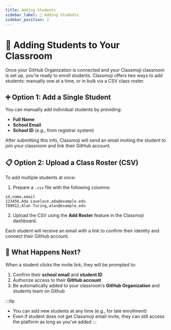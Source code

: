 ```yaml
---
title: Adding Students
sidebar_label: 📝 Adding Students
sidebar_position: 2
---
```



# 📝 Adding Students to Your Classroom

Once your GitHub Organization is connected and your Classmoji classroom is set up, you’re ready to enroll students. Classmoji offers two ways to add students: manually one at a time, or in bulk via a CSV class roster.

## ➕ Option 1: Add a Single Student

You can manually add individual students by providing:

- **Full Name**
- **School Email**
- **School ID** (e.g., from registrar system)

After submitting this info, Classmoji will send an email inviting the student to join your classroom and link their GitHub account.

## 📋 Option 2: Upload a Class Roster (CSV)

<BrowserWindow img='sync_roster.png' />

To add multiple students at once:

1. Prepare a `.csv` file with the following columns:

```
id,name,email
123456,Ada Lovelace,ada@example.edu
789012,Alan Turing,alan@example.edu
```

2. Upload the CSV using the **Add Roster** feature in the Classmoji dashboard.

Each student will receive an email with a link to confirm their identity and connect their GitHub account.

## 🔗 What Happens Next?

When a student clicks the invite link, they will be prompted to:

1. Confirm their **school email** and **student ID**
2. Authorize access to their **GitHub account**
3. Be automatically added to your classroom’s **GitHub Organization** and students team on Github

:::tip

- You can add new students at any time (e.g., for late enrollment)
- Even if student does not get Classmoji email invite, they can still access the platform as long as you've added
  :::
